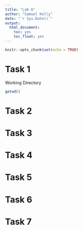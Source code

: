 ```yaml
---
title: "Lab 6"
author: "Samuel Kelly"
date: "`r Sys.Date()`"
output: 
  html_document:
    toc: yes
    toc_float: yes
---
```


```r
knitr::opts_chunk$set(echo = TRUE)
```

# Task 1

Working Directory
```r
getwd()
```

# Task 2

# Task 3

# Task 4

# Task 5

# Task 6

# Task 7
